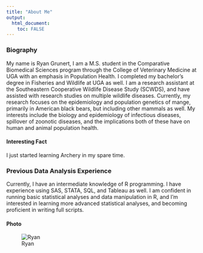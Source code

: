 ```yaml
---
title: "About Me"
output: 
  html_document:
    toc: FALSE
---
```


### Biography
My name is Ryan Grunert, I am a M.S. student in the Comparative Biomedical Sciences program through the College of Veterinary Medicine at UGA with an emphasis in Population Health. I completed my bachelor's degree in Fisheries and Wildlife at UGA as well.
I am a research assistant at the Southeastern Cooperative Wildlife Disease Study (SCWDS), and have assisted with research studies on multiple wildlife diseases. Currently, my research focuses on the epidemiology and population genetics of mange, primarily in American black bears, but including other mammals as well.
My interests include the biology and epidemiology of infectious diseases, spillover of zoonotic diseases, and the implications both of these have on human and animal population health.

#### Interesting Fact
I just started learning Archery in my spare time.

### Previous Data Analysis Experience
Currently, I have an intermediate knowledge of R programming. I have experience using SAS, STATA, SQL, and Tableau as well. I am confident in running basic statistical analyses and data manipulation in R, and I'm interested in learning more advanced statistical analyses, and becoming proficient in writing full scripts.

#### Photo
![Ryan](/Users/ryangrunert/Desktop/Fall2021_Classes/MADA/RyanGrunert-MADA-portfolio/Ryan_Grunert.jpg)






